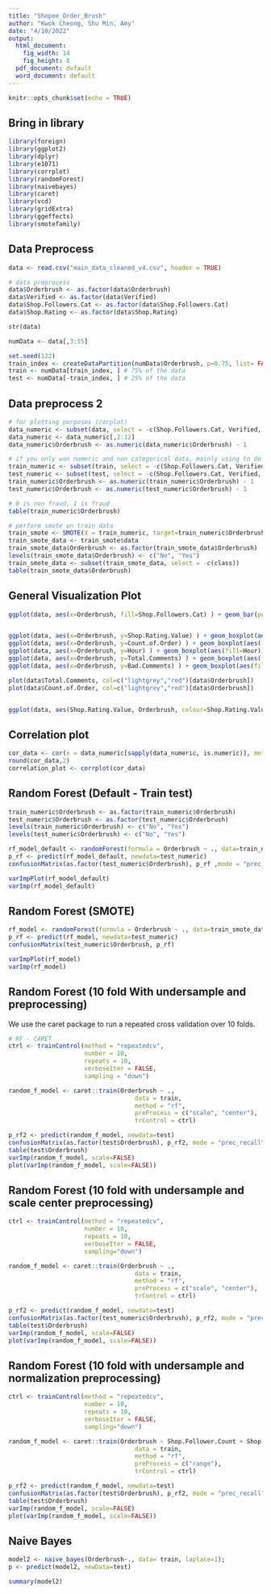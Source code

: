 ```yaml
---
title: "Shopee_Order_Brush"
author: "Kwok Cheong, Shu Min, Amy"
date: "4/10/2022"
output:
  html_document:
    fig_width: 14
    fig_height: 8
  pdf_document: default
  word_document: default
---
```


```r
knitr::opts_chunk$set(echo = TRUE)
```

## Bring in library

```r
library(foreign)
library(ggplot2)
library(dplyr)
library(e1071)
library(corrplot)
library(randomForest)
library(naivebayes)
library(caret)
library(vcd)
library(gridExtra)
library(ggeffects)
library(smotefamily)
```

## Data Preprocess

```r
data <- read.csv("main_data_cleaned_v4.csv", header = TRUE)

# data preprocess
data$Orderbrush <- as.factor(data$Orderbrush)
data$Verified <- as.factor(data$Verified)
data$Shop.Followers.Cat <- as.factor(data$Shop.Followers.Cat)
data$Shop.Rating <- as.factor(data$Shop.Rating)

str(data)

numData <- data[,3:15]

set.seed(122)
train_index <- createDataPartition(numData$Orderbrush, p=0.75, list= FALSE)
train <- numData[train_index, ] # 75% of the data
test <- numData[-train_index, ] # 25% of the data


```
## Data preprocess 2

```r

# for plotting purposes (corplot)
data_numeric <- subset(data, select = -c(Shop.Followers.Cat, Verified, Shop.Rating))
data_numeric <- data_numeric[,2:12]
data_numeric$Orderbrush <- as.numeric(data_numeric$Orderbrush) - 1

# if you only wan numeric and non categorical data, mainly using to do SMOTE
train_numeric <- subset(train, select = -c(Shop.Followers.Cat, Verified, Shop.Rating))
test_numeric <- subset(test, select = -c(Shop.Followers.Cat, Verified, Shop.Rating))
train_numeric$Orderbrush <- as.numeric(train_numeric$Orderbrush) - 1
test_numeric$Orderbrush <- as.numeric(test_numeric$Orderbrush) - 1

# 0 is non fraud, 1 is fraud
table(train_numeric$Orderbrush)

# perform smote on train data 
train_smote <- SMOTE(X = train_numeric, target=train_numeric$Orderbrush, dup_size = 10)
train_smote_data <- train_smote$data
train_smote_data$Orderbrush <- as.factor(train_smote_data$Orderbrush)
levels(train_smote_data$Orderbrush) <- c("No", "Yes")
train_smote_data <- subset(train_smote_data, select = -c(class))
table(train_smote_data$Orderbrush)
```

## General Visualization Plot 
```r

ggplot(data, aes(x=Orderbrush, fill=Shop.Followers.Cat) ) + geom_bar(position="dodge", stat= "count") + ylim(0,1000)


ggplot(data, aes(x=Orderbrush, y=Shop.Rating.Value) ) + geom_boxplot(aes(fill=Shop.Rating.Value))
ggplot(data, aes(x=Orderbrush, y=Count.of.Order) ) + geom_boxplot(aes(fill=Count.of.Order)) + ylim(0,1000)
ggplot(data, aes(x=Orderbrush, y=Hour) ) + geom_boxplot(aes(fill=Hour))
ggplot(data, aes(x=Orderbrush, y=Total.Comments) ) + geom_boxplot(aes(fill=Total.Comments)) + ylim(0,40000)
ggplot(data, aes(x=Orderbrush, y=Bad.Comments) ) + geom_boxplot(aes(fill=Bad.Comments)) + ylim(0,2000)

plot(data$Total.Comments, col=c("lightgrey","red")[data$Orderbrush])
plot(data$Count.of.Order, col=c("lightgrey","red")[data$Orderbrush])


ggplot(data, aes(Shop.Rating.Value, Orderbrush, colour=Shop.Rating.Value)) + geom_point(alpha=0.3) + theme(legend.position = "top") + labs(title="template") + geom_smooth(method="loess", se=FALSE)

```

## Correlation plot
```r

cor_data <- cor(x = data_numeric[sapply(data_numeric, is.numeric)], method="pearson")
round(cor_data,2)
correlation_plot <- corrplot(cor_data)
```

## Random Forest (Default - Train test)
```r

train_numeric$Orderbrush <- as.factor(train_numeric$Orderbrush)
test_numeric$Orderbrush <- as.factor(test_numeric$Orderbrush)
levels(train_numeric$Orderbrush) <- c("No", "Yes")
levels(test_numeric$Orderbrush) <- c("No", "Yes")

rf_model_default <- randomForest(formula = Orderbrush ~ ., data=train_numeric)
p_rf <- predict(rf_model_default, newdata=test_numeric)
confusionMatrix(as.factor(test_numeric$Orderbrush), p_rf ,mode = "prec_recall", positive="Yes")

varImpPlot(rf_model_default)
varImp(rf_model_default)

```


## Random Forest (SMOTE)

```r
rf_model <- randomForest(formula = Orderbrush ~ ., data=train_smote_data )
p_rf <- predict(rf_model, newdata=test_numeric)
confusionMatrix(test_numeric$Orderbrush, p_rf)

varImpPlot(rf_model)
varImp(rf_model)
```

## Random Forest (10 fold With undersample and preprocessing)

We use the caret package to run a repeated cross validation over 10 folds. 

```r
# RF - CARET
ctrl <- trainControl(method = "repeatedcv",
                     number = 10,
                     repeats = 10,
                     verboseIter = FALSE,
                     sampling = "down")

random_f_model <- caret::train(Orderbrush ~ .,
                                   data = train,
                                   method = "rf",
                                   preProcess = c("scale", "center"),
                                   trControl = ctrl)

p_rf2 <- predict(random_f_model, newdata=test)
confusionMatrix(as.factor(test$Orderbrush), p_rf2, mode = "prec_recall", positive="Yes")
table(test$Orderbrush)
varImp(random_f_model, scale=FALSE)
plot(varImp(random_f_model, scale=FALSE))   
```
## Random Forest (10 fold with undersample and scale center preprocessing) 

```r
ctrl <- trainControl(method = "repeatedcv",
                     number = 10,
                     repeats = 10,
                     verboseIter = FALSE,
                     sampling="down")

random_f_model <- caret::train(Orderbrush ~ .,
                                   data = train,
                                   method = "rf",
                                   preProcess = c("scale", "center"),
                                   trControl = ctrl)

p_rf2 <- predict(random_f_model, newdata=test)
confusionMatrix(as.factor(test_numeric$Orderbrush), p_rf2, mode = "prec_recall", positive="Yes")
table(test$Orderbrush)
varImp(random_f_model, scale=FALSE)
plot(varImp(random_f_model, scale=FALSE)) 

```

## Random Forest (10 fold with undersample and normalization preprocessing)

```r
ctrl <- trainControl(method = "repeatedcv",
                     number = 10,
                     repeats = 10,
                     verboseIter = FALSE,
                     sampling="down")

random_f_model <- caret::train(Orderbrush ~ Shop.Follower.Count + Shop.Rating.Value + Bad.Comments + Normal.Comments + Good.Comments + Total.Comments + Shop.Response.Rate + Count.of.Order + Hour,
                                   data = train,
                                   method = "rf",
                                   preProcess = c("range"),
                                   trControl = ctrl)

p_rf2 <- predict(random_f_model, newdata=test)
confusionMatrix(as.factor(test$Orderbrush), p_rf2, mode = "prec_recall", positive="Yes")
table(test$Orderbrush)
varImp(random_f_model, scale=FALSE)
plot(varImp(random_f_model, scale=FALSE)) 

```


## Naive Bayes 

```r

model2 <- naive_bayes(Orderbrush~., data= train, laplace=1);
p <- predict(model2, newData=test)

summary(model2)

```

